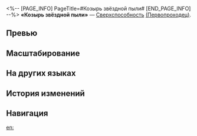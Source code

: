 <%-- [PAGE_INFO]
PageTitle=#Козырь звёздной пыли#
[END_PAGE_INFO] --%>
{{Навык Инфобокс
|Название         = Козырь звёздной пыли
|Изображение      = Навык Козырь звёздной пыли.png
|Персонаж         = Первопроходец (Разрушение)
|Тип              = Сверхспособность
|Тэг              = Усиление
|УронСтойк        = 
|ЭнергияГен       = 5
|Энергия          = 120
|Длительность     = 
|Описание         = Выберите один из двух режимов атаки, чтобы нанести удар в полную силу.<br />Прорыв: Прощальный удар наносит выбранному противнику физический урон, равный {{Цвет|Выделенный|300%—480%}} от силы атаки Первопроходца.<br />Прорыв: Похоронный хоум-ран наносит выбранному противнику физический урон, равный {{Цвет|Выделенный|180%—288%}} от силы атаки Первопроходца, а также физический урон соседним целям, равный {{Цвет|Выделенный|108%—172,8%}} от силы атаки Первопроходца.
|Свойство1        = 
|Масштабирование1 = 
}}
'''«Козырь звёздной пыли»''' — [[Сверхспособность]] [[(Первопроходец)]].

==Превью==
{{Превью
|Файл = Козырь звёздной пыли Превью
}}

==Масштабирование==
{{Масштабирование навыка
|300%;315%;330%;345%;360%;375%;393.75%;412.5%;431.25%;450%;465%;480%;495%;510%;525%
|180%;189%;198%;207%;216%;225%;236.25%;247.5%;258.75%;270%;279%;288%;297%;306%;315%
|108%;113.4%;118.8%;124.2%;129.6%;135%;141.75%;148.5%;155.25%;162%;167.4%;172.8%;178.2%;183.6%;189%
}}

==На других языках==
{{На других языках
|en   = Stardust Ace
|zhs  = 星尘王牌
|zht  = 星塵王牌
|ja   = スターダストエース
|ko   = 스타더스트의 에이스
|es   = As estelar
|fr   = {{MC|м=Lançeur|ж=Lançeuse}} de poussière d'étoile
|ru   = Козырь звёздной пыли
|th   = Stardust Ace
|vi   = Át Chủ Bài Ma Thuật
|de   = Sternenstaub-Ass
|id   = Stardust Ace
|pt   = Ás de Poeira Estelar
}}

==История изменений==
{{История изменений|3.5}}

==Навигация==
{{Навык Навбокс|Первопроходец (Разрушение)}}

[[en:]]